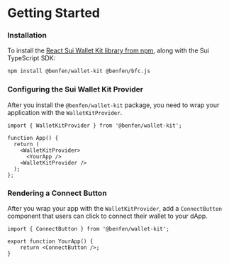 # Getting Started

### Installation

To install the
[React Sui Wallet Kit library from npm](https://www.npmjs.com/package/@benfen/wallet-kit), along
with the Sui TypeScript SDK:

```bash
npm install @benfen/wallet-kit @benfen/bfc.js
```

### Configuring the Sui Wallet Kit Provider

After you install the `@benfen/wallet-kit` package, you need to wrap your application with the
`WalletKitProvider`.

```tsx
import { WalletKitProvider } from '@benfen/wallet-kit';

function App() {
  return (
    <WalletKitProvider>
      <YourApp />
    <WalletKitProvider />
  );
};
```

### Rendering a Connect Button

After you wrap your app with the `WalletKitProvider`, add a `ConnectButton` component that users can
click to connect their wallet to your dApp.

```tsx
import { ConnectButton } from '@benfen/wallet-kit';

export function YourApp() {
	return <ConnectButton />;
}
```
